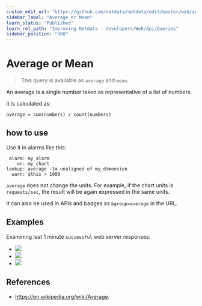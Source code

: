 ```yaml
---
custom_edit_url: "https://github.com/netdata/netdata/edit/master/web/api/queries/average/README.md"
sidebar_label: "Average or Mean"
learn_status: "Published"
learn_rel_path: "Improving Netdata - developers/Web/Api/Queries"
sidebar_position: "368"
---
```



# Average or Mean

> This query is available as `average` and `mean`.

An average is a single number taken as representative of a list of numbers.

It is calculated as:

```
average = sum(numbers) / count(numbers)
```

## how to use

Use it in alarms like this:

```
 alarm: my_alarm
    on: my_chart
lookup: average -1m unaligned of my_dimension
  warn: $this > 1000
```

`average` does not change the units. For example, if the chart units is `requests/sec`, the result
will be again expressed in the same units. 

It can also be used in APIs and badges as `&group=average` in the URL.

## Examples

Examining last 1 minute `successful` web server responses:

-   ![](https://registry.my-netdata.io/api/v1/badge.svg?chart=web_log_nginx.response_statuses&options=unaligned&dimensions=success&group=min&after=-60&label=min)
-   ![](https://registry.my-netdata.io/api/v1/badge.svg?chart=web_log_nginx.response_statuses&options=unaligned&dimensions=success&group=average&after=-60&label=average&value_color=orange)
-   ![](https://registry.my-netdata.io/api/v1/badge.svg?chart=web_log_nginx.response_statuses&options=unaligned&dimensions=success&group=max&after=-60&label=max)

## References

-   <https://en.wikipedia.org/wiki/Average>.


